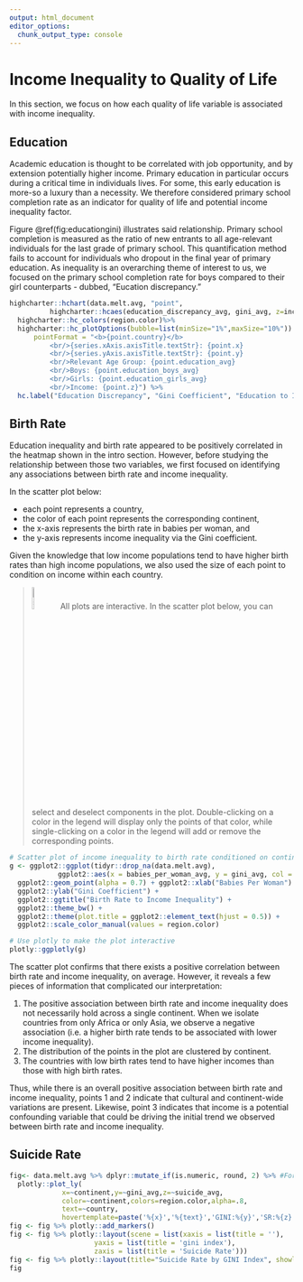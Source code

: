 ```yaml
---
output: html_document
editor_options: 
  chunk_output_type: console
---
```

# Income Inequality to Quality of Life

In this section, we focus on how each quality of life variable is associated with income inequality. 

## Education
Academic education is thought to be correlated with job opportunity, and by extension potentially higher income. Primary education in particular occurs during a critical time in individuals lives. For some, this early education is more-so a luxury than a necessity. We therefore considered primary school completion rate as an indicator for quality of life and potential income inequality factor.

Figure \@ref(fig:educationgini) illustrates said relationship. Primary school completion is measured as the ratio of new entrants to all age-relevant individuals for the last grade of primary school. This quantification method fails to account for individuals who dropout in the final year of primary education. As inequality is an overarching theme of interest to us, we focused on the primary school completion rate for boys compared to their girl counterparts - dubbed, "Eucation discrepancy."

```r
highcharter::hchart(data.melt.avg, "point",
          highcharter::hcaes(education_discrepancy_avg, gini_avg, z=income_avg, group = continent)) %>% 
  highcharter::hc_colors(region.color)%>% 
  highcharter::hc_plotOptions(bubble=list(minSize="1%",maxSize="10%")) %>% highcharter::hc_tooltip(
      pointFormat = "<b>{point.country}</b>
          <br/>{series.xAxis.axisTitle.textStr}: {point.x}
          <br/>{series.yAxis.axisTitle.textStr}: {point.y}
          <br/>Relevant Age Group: {point.education_avg}
          <br/>Boys: {point.education_boys_avg}
          <br/>Girls: {point.education_girls_avg}
          <br/>Income: {point.z}") %>%
  hc.label("Education Discrepancy", "Gini Coefficient", "Education to Income Inequality")
```

## Birth Rate

Education inequality and birth rate appeared to be positively correlated in the heatmap shown in the intro section. However, before studying the relationship between those two variables, we first focused on identifying any associations between birth rate and income inequality.  

In the scatter plot below:  

  * each point represents a country,  
  * the color of each point represents the corresponding continent,  
  * the x-axis represents the birth rate in babies per woman, and   
  * the y-axis represents income inequality via the Gini coefficient.   

Given the knowledge that low income populations tend to have higher birth rates than high income populations, we also used the size of each point to condition on income within each country.  

> ![sticky-note with remember written on it](https://cdn.pixabay.com/photo/2016/12/21/05/44/reminder-1922255_1280.png){width=10%}
> All plots are interactive. In the scatter plot below, you can select and deselect components in the plot. Double-clicking on a color in the legend will display only the points of that color, while single-clicking on a color in the legend will add or remove the corresponding points.

```r
# Scatter plot of income inequality to birth rate conditioned on continent and income
g <- ggplot2::ggplot(tidyr::drop_na(data.melt.avg), 
            ggplot2::aes(x = babies_per_woman_avg, y = gini_avg, col = continent,  size = income_avg)) + 
  ggplot2::geom_point(alpha = 0.7) + ggplot2::xlab("Babies Per Woman") + 
  ggplot2::ylab("Gini Coefficient") +
  ggplot2::ggtitle("Birth Rate to Income Inequality") + 
  ggplot2::theme_bw() + 
  ggplot2::theme(plot.title = ggplot2::element_text(hjust = 0.5)) + 
  ggplot2::scale_color_manual(values = region.color)

# Use plotly to make the plot interactive
plotly::ggplotly(g)
```

The scatter plot confirms that there exists a positive correlation between birth rate and income inequality, on average. However, it reveals a few pieces of information that complicated our interpretation: 

1. The positive association between birth rate and income inequality does not necessarily hold across a single continent. When we isolate countries from only Africa or only Asia, we observe a negative association (i.e. a higher birth rate tends to be associated with lower income inequality).  
2. The distribution of the points in the plot are clustered by continent.   
3. The countries with low birth rates tend to have higher incomes than those with high birth rates. 

Thus, while there is an overall positive association between birth rate and income inequality, points 1 and 2 indicate that cultural and continent-wide variations are present. Likewise, point 3 indicates that income is a potential confounding variable that could be driving the initial trend we observed between birth rate and income inequality. 

## Suicide Rate
```r
fig<- data.melt.avg %>% dplyr::mutate_if(is.numeric, round, 2) %>% #For hovertemplate readability.
  plotly::plot_ly(
             x=~continent,y=~gini_avg,z=~suicide_avg,
             color=~continent,colors=region.color,alpha=.8,
             text=~country,
             hovertemplate=paste('%{x}','%{text}','GINI:%{y}','SR:%{z}',sep='<br>'))
fig <- fig %>% plotly::add_markers()
fig <- fig %>% plotly::layout(scene = list(xaxis = list(title = ''),
                     yaxis = list(title = 'gini index'),
                     zaxis = list(title = 'Suicide Rate')))
fig <- fig %>% plotly::layout(title="Suicide Rate by GINI Index", showlegend = FALSE)
fig
```
